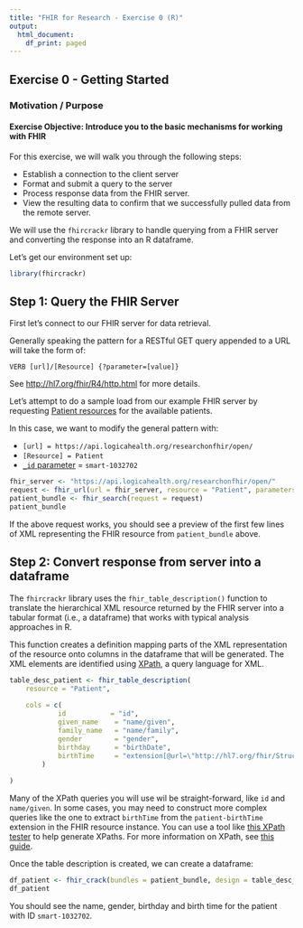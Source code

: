 ```yaml
---
title: "FHIR for Research - Exercise 0 (R)"
output:
  html_document:
    df_print: paged
---
```


## Exercise 0 - Getting Started
### Motivation / Purpose
#### Exercise Objective: Introduce you to the basic mechanisms for working with FHIR

For this exercise, we will walk you through the following steps:

- Establish a connection to the client server
- Format and submit a query to the server
- Process response data from the FHIR server.
- View the resulting data to confirm that we successfully pulled data from the remote server.

We will use the `fhircrackr` library to handle querying from a FHIR server and converting the response into an R dataframe.

Let's get our environment set up:

```r
library(fhircrackr)
```

## Step 1: Query the FHIR Server

First let's connect to our FHIR server for data retrieval.

Generally speaking the pattern for a RESTful GET query appended to a URL will take the form of:

```
VERB [url]/[Resource] {?parameter=[value]}
```

See <http://hl7.org/fhir/R4/http.html> for more details.

Let's attempt to do a sample load from our example FHIR server by requesting [Patient resources](https://www.hl7.org/fhir/patient.html) for the available patients.

In this case, we want to modify the general pattern with:

- `[url] = https://api.logicahealth.org/researchonfhir/open/`
- `[Resource] = Patient`
- [`_id` parameter](https://www.hl7.org/fhir/search.html#id) = `smart-1032702`

```r
fhir_server <- "https://api.logicahealth.org/researchonfhir/open/"
request <- fhir_url(url = fhir_server, resource = "Patient", parameters = list("_id"="smart-1032702"))
patient_bundle <- fhir_search(request = request)
patient_bundle
```

If the above request works, you should see a preview of the first few lines of XML representing the FHIR resource from `patient_bundle` above.

## Step 2: Convert response from server into a dataframe

The `fhircrackr` library uses the `fhir_table_description()` function to translate the hierarchical XML resource returned by the FHIR server into a tabular format (i.e., a dataframe) that works with typical analysis approaches in R.

This function creates a definition mapping parts of the XML representation of the resource onto columns in the dataframe that will be generated. The XML elements are identified using [XPath](https://en.wikipedia.org/wiki/XPath), a query language for XML.

```r
table_desc_patient <- fhir_table_description(
    resource = "Patient",
    
    cols = c(
            id           = "id",
            given_name    = "name/given",
            family_name   = "name/family",
            gender        = "gender",
            birthday      = "birthDate",
            birthTime     = "extension[@url=\"http://hl7.org/fhir/StructureDefinition/patient-birthTime\"]/valueDateTime"
        )
    
)
```

Many of the XPath queries you will use wil be straight-forward, like `id` and `name/given`. In some cases, you may need to construct more complex queries like the one to extract `birthTime` from the `patient-birthTime` extension in the FHIR resource instance. You can use a tool like [this XPath tester](https://extendsclass.com/xpath-tester.html) to help generate XPaths. For more information on XPath, see [this guide](https://www.w3schools.com/xml/xpath_intro.asp).

Once the table description is created, we can create a dataframe:

```r
df_patient <- fhir_crack(bundles = patient_bundle, design = table_desc_patient, verbose = 0)
df_patient
```

You should see the name, gender, birthday and birth time for the patient with ID `smart-1032702`.